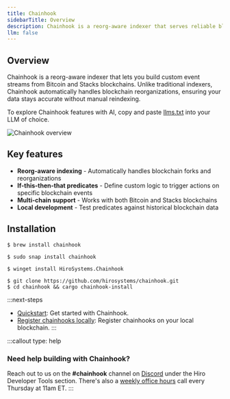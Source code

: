 ```yaml
---
title: Chainhook
sidebarTitle: Overview
description: Chainhook is a reorg-aware indexer that serves reliable blockchain data for Bitcoin and Stacks.
llm: false
---
```


## Overview

Chainhook is a reorg-aware indexer that lets you build custom event streams from Bitcoin and Stacks blockchains. Unlike traditional indexers, Chainhook automatically handles blockchain reorganizations, ensuring your data stays accurate without manual reindexing.

To explore Chainhook features with AI, copy and paste [llms.txt](/tools/chainhook/llms.txt) into your LLM of choice.

![Chainhook overview](/images/tools/chainhook/overview.svg)

## Key features

- **Reorg-aware indexing** - Automatically handles blockchain forks and reorganizations
- **If-this-then-that predicates** - Define custom logic to trigger actions on specific blockchain events
- **Multi-chain support** - Works with both Bitcoin and Stacks blockchains
- **Local development** - Test predicates against historical blockchain data

## Installation

<TerminalPicker storage="macOs">

```terminal !! macOS
$ brew install chainhook
```

```terminal !! Linux
$ sudo snap install chainhook
```

```terminal !! Windows
$ winget install HiroSystems.Chainhook
```

```terminal !! Cargo
$ git clone https://github.com/hirosystems/chainhook.git
$ cd chainhook && cargo chainhook-install
```

</TerminalPicker>

:::next-steps
- [Quickstart](/tools/chainhook/quickstart): Get started with Chainhook.
- [Register chainhooks locally](/tools/chainhook/register-chainhooks-on-devnet): Register chainhooks on your local blockchain.
:::

:::callout
type: help
### Need help building with Chainhook?
Reach out to us on the **#chainhook** channel on [Discord](https://stacks.chat/) under the Hiro Developer Tools section. There's also a [weekly office hours](https://www.addevent.com/event/oL21905919) call every Thursday at 11am ET.
:::
